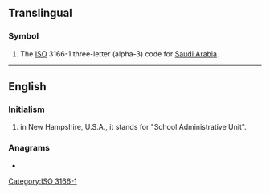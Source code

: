{{also|sau|Sau|sáu|sâu|său|s-au|sau-|sa'u}}
==Translingual==

===Symbol===
{{head|mul|symbol}}
# The [[ISO]] 3166-1 three-letter (alpha-3) code for [[Saudi Arabia]].

[[Category:ISO 3166-1]]

----

==English==

===Initialism===
{{rfc-header|Initialism}}
{{head|en|initialism}}

# in New Hampshire, U.S.A., it stands for "School Administrative Unit".

===Anagrams===
* {{anagrams|en|A.U.'s|ASU|AUs|Asu|Aus|U.S.A.|UAs|USA}}